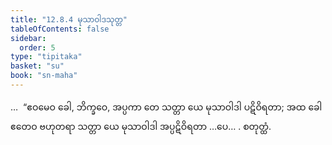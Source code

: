 ```yaml
---
title: "12.8.4 မုသာဝါဒသုတ္တ"
tableOfContents: false
sidebar:
  order: 5
type: "tipitaka"
basket: "su"
book: "sn-maha"
---
```



<DynamicBreadcrumb />

<Division number="1144" book="sn-maha">

<Paragraph number="2465" book="sn-maha">
…  “ဧဝမေဝ ခေါ, ဘိက္ခဝေ, အပ္ပကာ တေ သတ္တာ ယေ မုသာဝါဒါ ပဋိဝိရတာ; အထ ခေါ ဧတေဝ ဗဟုတရာ သတ္တာ ယေ မုသာဝါဒါ အပ္ပဋိဝိရတာ …ပေ… .

</Paragraph>
</Division>

<Paragraph number="2466" type="center" book="sn-maha">
စတုတ္ထံ.
</Paragraph>